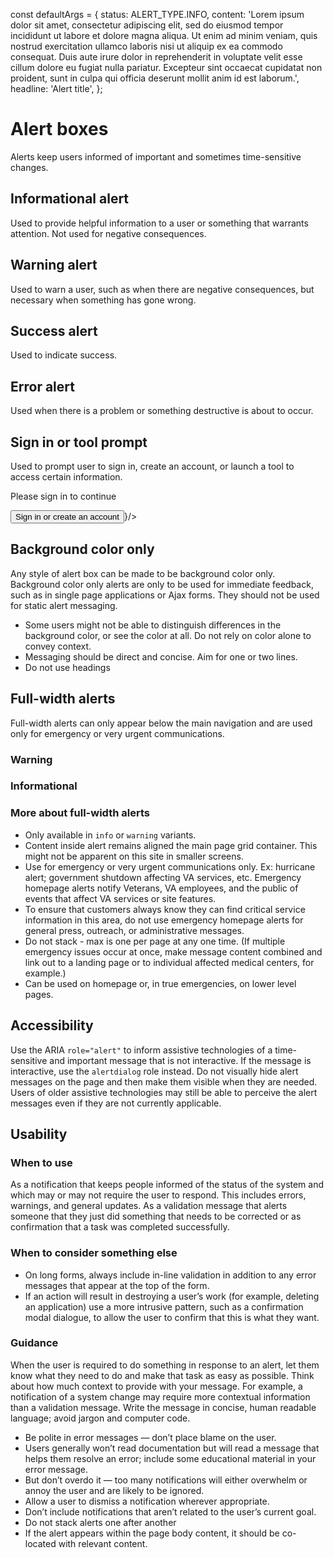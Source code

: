 

<Meta title="Library/AlertBox/Usage" />

const defaultArgs = {
  status: ALERT_TYPE.INFO,
  content:
    'Lorem ipsum dolor sit amet, consectetur adipiscing elit, sed do eiusmod tempor incididunt ut labore et dolore magna aliqua. Ut enim ad minim veniam, quis nostrud exercitation ullamco laboris nisi ut aliquip ex ea commodo consequat. Duis aute irure dolor in reprehenderit in voluptate velit esse cillum dolore eu fugiat nulla pariatur. Excepteur sint occaecat cupidatat non proident, sunt in culpa qui officia deserunt mollit anim id est laborum.',
  headline: 'Alert title',
};

# Alert boxes

Alerts keep users informed of important and sometimes time-sensitive changes.

## Informational alert

Used to provide helpful information to a user or something that warrants attention. Not used for negative consequences.

<Canvas>
  <AlertBox {...defaultArgs} />
</Canvas>

## Warning alert

Used to warn a user, such as when there are negative consequences, but necessary when something has gone wrong.

<Canvas>
  <AlertBox {...defaultArgs} status={ALERT_TYPE.WARNING} />
</Canvas>

## Success alert

Used to indicate success.

<Canvas>
  <AlertBox {...defaultArgs} status={ALERT_TYPE.SUCCESS} />
</Canvas>

## Error alert

Used when there is a problem or something destructive is about to occur.


<Canvas>
  <AlertBox {...defaultArgs} status={ALERT_TYPE.ERROR} />
</Canvas>


## Sign in or tool prompt

Used to prompt user to sign in, create an account, or launch a tool to access certain information.


<Canvas>
  <AlertBox
    {...defaultArgs}
    status={ALERT_TYPE.CONTINUE}
    headline="You’ll need to sign in"
    content={<div><p>Please sign in to continue</p><button class="va-button-primary">Sign in or create an account</button></div>}/>
</Canvas>

## Background color only

Any style of alert box can be made to be background color only. Background color only alerts are only to be used for immediate feedback, such as in single page applications or Ajax forms. They should not be used for static alert messaging.


<Canvas>
  <div>
      <AlertBox backgroundOnly content="Info alert" status={ALERT_TYPE.INFO} />
      <AlertBox backgroundOnly content="Success alert" status={ALERT_TYPE.SUCCESS} />
      <AlertBox backgroundOnly content="Warning alert" status={ALERT_TYPE.WARNING} />
      <AlertBox backgroundOnly content="Error alert" status={ALERT_TYPE.ERROR} />
  </div>
</Canvas>


- Some users might not be able to distinguish differences in the background color, or see the color at all. Do not rely on color alone to convey context.
- Messaging should be direct and concise. Aim for one or two lines.
- Do not use headings

## Full-width alerts

Full-width alerts can only appear below the main navigation and are used only for emergency or very urgent communications.

### Warning

<Canvas>
  <div className="usa-alert-full-width usa-alert-full-width-warning" role="region" aria-labelledby="alert-heading">
    <AlertBox {...defaultArgs} status={ALERT_TYPE.WARNING} />
  </div>
</Canvas>


### Informational

<Canvas>
  <div className="usa-alert-full-width usa-alert-full-width-info" role="region" aria-labelledby="alert-heading">
    <AlertBox {...defaultArgs} status={ALERT_TYPE.INFO} />
  </div>
</Canvas>


### More about full-width alerts
- Only available in `info` or `warning` variants.
- Content inside alert remains aligned the main page grid container. This might not be apparent on this site in smaller screens.
- Use for emergency or very urgent communications only. Ex: hurricane alert; government shutdown affecting VA services, etc. Emergency homepage alerts notify Veterans, VA employees, and the public of events that affect VA services or site features.
- To ensure that customers always know they can find critical service information in this area, do not use emergency homepage alerts for general press, outreach, or administrative messages.
- Do not stack - max is one per page at any one time. (If multiple emergency issues occur at once, make message content combined and link out to a landing page or to individual affected medical centers, for example.)
- Can be used on homepage or, in true emergencies, on lower level pages.


## Accessibility

Use the ARIA `role="alert"` to inform assistive technologies of a time-sensitive and important message that is not interactive. If the message is interactive, use the `alertdialog` role instead.
Do not visually hide alert messages on the page and then make them visible when they are needed. Users of older assistive technologies may still be able to perceive the alert messages even if they are not currently applicable.

## Usability

### When to use

As a notification that keeps people informed of the status of the system and which may or may not require the user to respond. This includes errors, warnings, and general updates.
As a validation message that alerts someone that they just did something that needs to be corrected or as confirmation that a task was completed successfully.

### When to consider something else

* On long forms, always include in-line validation in addition to any error messages that appear at the top of the form.
* If an action will result in destroying a user’s work (for example, deleting an application) use a more intrusive pattern, such as a confirmation modal dialogue, to allow the user to confirm that this is what they want.

### Guidance

When the user is required to do something in response to an alert, let them know what they need to do and make that task as easy as possible. Think about how much context to provide with your message. For example, a notification of a system change may require more contextual information than a validation message. Write the message in concise, human readable language; avoid jargon and computer code.

* Be polite in error messages — don’t place blame on the user.
* Users generally won’t read documentation but will read a message that helps them resolve an error; include some educational material in your error message.
* But don’t overdo it — too many notifications will either overwhelm or annoy the user and are likely to be ignored.
* Allow a user to dismiss a notification wherever appropriate.
* Don’t include notifications that aren’t related to the user’s current goal.
* Do not stack alerts one after another
* If the alert appears within the page body content, it should be co-located with relevant content.
